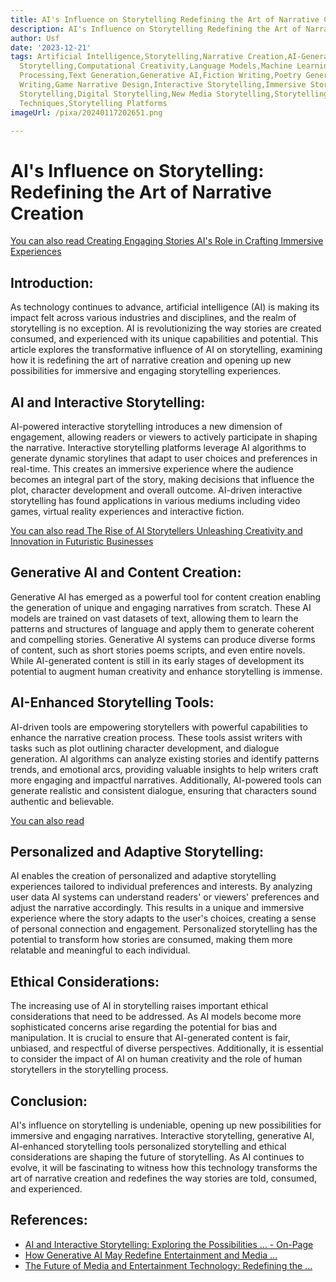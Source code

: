 ```yaml
---
title: AI's Influence on Storytelling Redefining the Art of Narrative Creation
description: AI's Influence on Storytelling Redefining the Art of Narrative Creation
author: Usf
date: '2023-12-21'
tags: Artificial Intelligence,Storytelling,Narrative Creation,AI-Generated Content,Automated
  Storytelling,Computational Creativity,Language Models,Machine Learning,Natural Language
  Processing,Text Generation,Generative AI,Fiction Writing,Poetry Generation,Screenplay
  Writing,Game Narrative Design,Interactive Storytelling,Immersive Storytelling,Transmedia
  Storytelling,Digital Storytelling,New Media Storytelling,Storytelling Tools,Storytelling
  Techniques,Storytelling Platforms
imageUrl: /pixa/20240117202651.png

---
```

# AI's Influence  on Storytelling: Redefining the  Art  of Narrative Creation

[You can also read Creating Engaging Stories AI's  Role in Crafting Immersive Experiences](Creating%20Engaging%20Stories%20AI%27s%20Role%20in%20Crafting%20Immersive%20Experiences)


## Introduction:

As technology continues to advance,  artificial intelligence  (AI) is making its impact felt across various industries and disciplines, and the realm  of storytelling is no exception. AI is  revolutionizing the  way  stories are created consumed, and experienced with its unique capabilities and  potential.  This article explores  the transformative influence  of AI on storytelling, examining  how it is redefining the art of narrative creation and opening up new possibilities for immersive and engaging storytelling experiences.

## AI  and Interactive Storytelling:

AI-powered interactive storytelling introduces a new dimension of engagement, allowing readers or viewers to actively participate in  shaping the narrative.  Interactive storytelling platforms leverage AI algorithms to generate dynamic storylines that adapt to user choices and preferences  in real-time. This creates an immersive experience where the audience becomes an integral part  of the story, making  decisions that influence the plot, character development and overall outcome. AI-driven interactive storytelling has found applications in various mediums including video games, virtual reality experiences and interactive fiction.

[You can also read The Rise of AI Storytellers Unleashing  Creativity and Innovation in Futuristic Businesses](The%20Rise%20of%20AI%20Storytellers%20Unleashing%20Creativity%20and%20Innovation%20in%20Futuristic%20Businesses)


## Generative AI and Content Creation:

Generative AI has emerged as a powerful  tool for content creation enabling the generation of unique and engaging narratives from scratch. These AI models are trained on  vast datasets of text,  allowing them to learn the patterns and structures of language and apply them to generate coherent and  compelling stories. Generative AI systems can produce diverse forms of content, such as short stories poems scripts, and even entire novels.  While AI-generated content  is still in its early stages of development its potential to augment  human creativity and enhance storytelling is immense.

## AI-Enhanced Storytelling Tools:

AI-driven  tools are empowering storytellers with powerful capabilities  to enhance the  narrative  creation process. These tools assist writers with tasks such as plot outlining character development, and  dialogue generation. AI algorithms can analyze existing stories and  identify patterns trends, and emotional arcs, providing valuable insights to  help writers craft  more engaging and impactful narratives. Additionally, AI-powered tools can generate realistic and consistent dialogue, ensuring that  characters sound authentic and believable.

[You can also read ]()


## Personalized and Adaptive Storytelling:

AI enables the  creation of personalized and adaptive storytelling experiences tailored to  individual preferences and interests. By analyzing user data AI systems  can understand readers' or viewers' preferences and adjust the narrative accordingly. This results in  a unique and immersive experience where the story adapts to the user's choices, creating a sense of personal connection and engagement. Personalized storytelling has the potential to transform how stories are consumed, making them more relatable and meaningful to each individual.

##  Ethical Considerations:

The increasing use of AI in storytelling  raises important ethical considerations that need to be  addressed. As AI models  become more sophisticated concerns  arise regarding the potential for bias and manipulation. It is crucial to ensure that AI-generated content is fair,  unbiased, and respectful of diverse perspectives. Additionally, it is essential to consider  the impact of AI on human  creativity and the role of human storytellers in the storytelling process.

## Conclusion:

AI's influence on  storytelling is undeniable, opening up new possibilities for immersive and engaging narratives. Interactive storytelling, generative AI, AI-enhanced storytelling tools personalized storytelling and ethical considerations are shaping the future of storytelling. As AI continues to evolve, it will  be fascinating to  witness how this  technology transforms the art  of narrative creation and redefines the way  stories  are told,  consumed, and experienced.

## References:
- [AI and Interactive Storytelling: Exploring the Possibilities ... - On-Page](https://blog.on-page.ai/ai-and-interactive-storytelling/)
- [How Generative AI May Redefine Entertainment and Media ...](https://accelerationeconomy.com/ai/how-generative-ai-may-redefine-entertainment-and-media-experiences/)
- [The Future of Media and Entertainment Technology: Redefining the ...](https://www.technology-innovators.com/the-future-of-media-and-entertainment-technology-redefining-the-entertainment-experience/)

